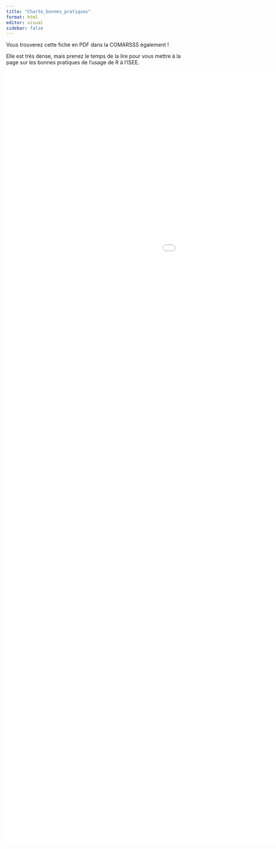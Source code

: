 ```yaml
---
title: "Charte_bonnes_pratiques"
format: html
editor: visual
sidebar: false
---
```


Vous trouverez cette fiche en PDF dans la COMARSSS également !

Elle est très dense, mais prenez le temps de la lire pour vous mettre à la page sur les bonnes pratiques de l'usage de R à l'ISEE.

::: column-screen
![](images/Charte_bonnes_pratiques_R_V1.4.pdf){fig-align="center" width="1450" height="2100"}
:::
